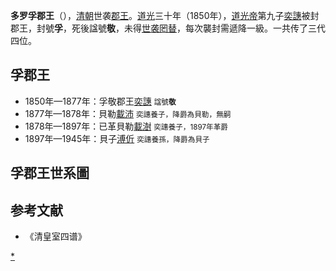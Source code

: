 '''多罗孚郡王'''（{{lang-mnc|ᡩᠣᡵᠣᡳ <br>ᡠᠨᡝᠩᡤᡳᠨ <br>ᡤᡳᠶᡡᠨ <br>ᠸᠠᠩ|v=doroi unenggi giyūn wang}}），[[清朝|清朝]]世袭[[郡王|郡王]]。[[道光|道光]]三十年（1850年），[[道光帝|道光帝]]第九子[[奕譓|奕譓]]被封郡王，封號'''孚'''，死後諡號'''敬'''，未得[[世袭罔替|世袭罔替]]，每次襲封需遞降一級。一共传了三代四位。

==孚郡王==
*1850年—1877年：孚敬郡王[[奕譓|奕譓]] <small>諡號'''敬'''</small>
*1877年—1878年：貝勒[[載沛|載沛]] <small>奕譓養子，降爵為貝勒，無嗣</small>
*1878年—1897年：已革貝勒[[載澍|載澍]] <small>奕譓養子，1897年革爵</small>
*1897年—1945年：貝子[[溥伒|溥伒]] <small>奕譓養孫，降爵為貝子</small>

==孚郡王世系圖==
<center>
{{familytree/start}}
{{familytree|border=0 | | | | | | | | | | | | | |:| ado |ado=过继 }}
{{familytree | |,|-|-|-|-|-|-|-|-|-|-|-|v|-|-|-|-|-|-|-|-|-|-|-|.| | | |}}
{{familytree |Yt | | | | | | | | | |Yz | | | | | | | | | |Yy | | | | | |Yt=貝子[[允禔|允禔]]<br>1672-1734|Yz=雍正帝[[胤禛|胤禛]]<br>1678-1735|Yy=愉恪郡王[[允禑|允禑]]<br>1693-1731}}
{{familytree | |!| | | | | | | | | | | |!| | | | | | | | | | | |!| | | |}}
{{familytree |Hx | | | | | | | | | |Hl | | | | | | | | | |Hq | | | | | |Hx=奉恩將軍[[弘晌|弘晌]]<br>1718-1781|Hl=乾隆帝[[弘曆|弘曆]]<br>1711-1799|Hq=愉恭郡王[[弘慶|弘慶]]<br>1724-1769}}
{{familytree | |!| | | | | | | | | | | |!| | | | | | | | | | | |!| | | |}}
{{familytree |Yd | | | | | | | | | |Yy | | | | | | | | | |Yq | | | | | |Yd=奉恩將軍[[永多|永多]]<br>1740-1809|Yy=嘉慶帝[[顒琰|顒琰]]<br>1760-1820|Yq=貝勒[[永珔|永珔]]<br>1766-1820}}
{{familytree | |!| | | | | |,|-|-|-|-|-|^|-|-|-|-|-|.| | | | | |!| | | |}}
{{familytree |Mk | | | |Mn | | | | | | | | | |Mh | | | |Mq | | | | | | |Mk=[[綿康|綿康]]<br>1796-1845|Mn=道光帝[[旻寧|旻寧]]<br>1782-1850|Mh=惇恪親王[[綿愷|綿愷]]<br>1795-1838|Mq=二等鎮國將軍[[綿崑|綿崑]]<br>1792-1831}}
{{familytree | |!| | | | | |)|-|-|-|-|-|-|-|-|-|-|-|.|:| | | | |!| | | |}}
{{familytree | |!| | | | | |!|F|~|~|~|~|~|~|~|~|~|~|!|J| | | | |!| | | |}}
{{familytree |Yj | | | |Yz | | | | | | | | | |Yh | | | |Yd | | | | | | |Yj=[[奕瞻|奕瞻]]<br>1839-1885|Yz=惇勤親王[[奕誴|奕誴]]<br>1831-1889|Yh='''親王銜孚敬郡王'''[[奕譓|奕譓]]<br>1845-'''1850-1877'''|Yd=輔國將軍[[奕棟|奕棟]]<br>1812-1872}}
{{familytree | |!| | | | | |`|-|-|-|-|-|.| | | | | | |:| | | | |!| | | |}}
{{familytree | |!|F|~|~|~|~|~|~|~|~|~|~|!|~|~|V|~|~|~|A|~|~|~|7|!| | | |}}
{{familytree |Zx | | | | | | | | | |Zy | |:| | | | | | | |Zp | | | | | |Zx=已革貝勒[[載澍|載澍]]<br>1870-'''1878-1897'''-?|Zy=恭恪貝勒[[載瀛|載瀛]]<br>1859-1930|Zp='''貝勒'''[[載沛|載沛]]<br>1872-'''1877-1878'''}}
{{familytree | | | | | | | | | | | | | |!|F|~|J| | | | | | | | | | | | |}}
{{familytree | | | | | | | | | | | | |Py | | | | | | | | | | | | | | | |Py='''貝子'''[[溥伒|溥伒]]<br>1893-'''1897-1945'''-1966}}
{{familytree | | | | | | | | | | | | | |!| | | | | | | | | | | | | | | |}}
{{familytree | | | | | | | | | | | | |Yc | | | | | | | | | | | | | | | |Yc=[[毓𡺙|毓𡺙]]<br>1924-?}}

{{familytree/end}}
</center>

==参考文献==
{{reflist}}
*《清皇室四谱》


[[Category:清朝宗室郡王|*]]